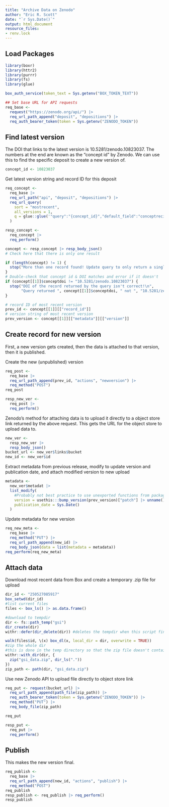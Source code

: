 ```yaml
---
title: "Archive Data on Zenodo"
author: "Eric R. Scott"
date: "`r Sys.Date()`"
output: html_document
resource_files:
- renv.lock
---
```


## Load Packages

```r
library(boxr)
library(httr2)
library(purrr)
library(fs)
library(glue)

box_auth_service(token_text = Sys.getenv("BOX_TOKEN_TEXT"))

## Set base URL for API requests
req_base <- 
  request("https://zenodo.org/api/") |>
  req_url_path_append("deposit", "depositions") |> 
  req_auth_bearer_token(token = Sys.getenv("ZENODO_TOKEN"))
```

## Find latest version

The DOI that links to the latest version is 10.5281/zenodo.10823037.  The numbers at the end are known as the "concept id" by Zenodo.  We can use this to find the specific deposit to create a new version of.

```r
concept_id <- 10823037 
```

Get latest version string and record ID for this deposit

```r
req_concept <- 
  req_base |> 
  req_url_path("api", "deposit", "depositions") |>
  req_url_query(
    sort = "mostrecent",
    all_versions = 1,
    q = glue::glue('"query":"{concept_id}","default_field":"conceptrecid"')
  )

resp_concept <-
  req_concept |> 
  req_perform()

concept <- resp_concept |> resp_body_json()
# Check here that there is only one result

if (length(concept) != 1) {
  stop("More than one record found! Update query to only return a single result!")
}
# Double-check that concept id & DOI matches and error if it doesn't
if (concept[[1]]$conceptdoi != "10.5281/zenodo.10823037") {
  stop("DOI of the record returned by the query isn't correct!\n",
       "Query returned ", concept[[1]]$conceptdoi, " not ", "10.5281/zenodo.10823037")
}

# record ID of most recent version
prev_id <- concept[[1]][["record_id"]]
# version string of most recent version
prev_version <- concept[[1]][["metadata"]][["version"]]
```

## Create record for new version
First, a new version gets created, then the data is attached to that version, then it is published.

Create the new (unpublished) version

```r
req_post <- 
  req_base |> 
  req_url_path_append(prev_id, "actions", "newversion") |> 
  req_method("POST")
req_post

resp_new_ver <-
  req_post |> 
  req_perform()
```

Zenodo's method for attaching data is to upload it directly to a object store link returned by the above request. This gets the URL for the object store to upload data to.

```r
new_ver <- 
  resp_new_ver |> 
  resp_body_json()
bucket_url <- new_ver$links$bucket
new_id <- new_ver$id
```

Extract metadata from previous release, modify to update version and publication date, and attach modified version to new upload

```r
metadata <- 
  new_ver$metadat |> 
  list_modify(
    #Probably not best practice to use unexported functions from packages, but didn't feel like writing my own function to do this.  This increments the last number in the version string.  E.g. 1.0.1 -> 1.0.2. 
    version = usethis:::bump_version(prev_version)["patch"] |> unname(),
    publication_date = Sys.Date()
  )

```

Update metadata for new version

```r
req_new_meta <-
  req_base |> 
  req_method("PUT") |> 
  req_url_path_append(new_id) |> 
  req_body_json(data = list(metadata = metadata))
req_perform(req_new_meta)
```

## Attach data

Download most recent data from Box and create a temporary .zip file for upload

```r
dir_id <- "250527085917"
box_setwd(dir_id)
#list current files
files <- box_ls() |> as.data.frame()

#download to tempdir
dir <- fs::path_temp("gsi")
dir_create(dir)
withr::defer(dir_delete(dir)) #deletes the tempdir when this script finishes I think

walk(files$id, \(x) box_dl(x, local_dir = dir, overwrite = TRUE))
#zip the whole dir
#this is done in the temp directory so that the zip file doesn't contain nexted folders of the entire file path
withr::with_dir(dir, {
  zip("gsi_data.zip", dir_ls("."))
})
zip_path <- path(dir, "gsi_data.zip")
```

Use new Zenodo API to upload file directly to object store link

```r
req_put <- request(bucket_url) |> 
  req_url_path_append(path_file(zip_path)) |> 
  req_auth_bearer_token(token = Sys.getenv("ZENODO_TOKEN")) |> 
  req_method("PUT") |> 
  req_body_file(zip_path)

req_put

resp_put <- 
  req_put |>
  req_perform()
```


## Publish

This makes the new version final.

```r
req_publish <-
  req_base |> 
  req_url_path_append(new_id, "actions", "publish") |> 
  req_method("POST")
req_publish
resp_publish <- req_publish |> req_perform()
resp_publish
```

